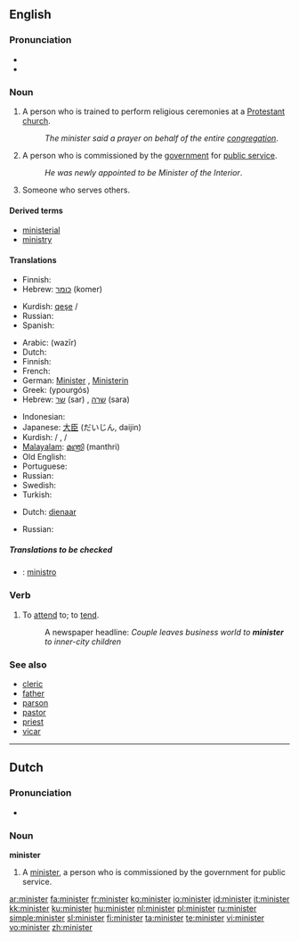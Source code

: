 {{see|Minister}}
==English==

===Pronunciation===
* {{IPA|/'mɪnɪstɜɻ/}}
* {{audio|en-us-minister.ogg|Audio (US)}}

===Noun===
{{en-noun}}

# A person who is trained to perform religious ceremonies at a [[Protestant]] [[church]].
#: ''The minister said a prayer on behalf of the entire [[congregation]]''.
# A person who is commissioned by the [[government]] for [[public service]].
#: ''He was newly appointed to be Minister of the Interior''.
# Someone who serves others.

====Derived terms====
* [[ministerial]]
* [[ministry]]

====Translations====
{{trans-top|a person who is trained to perform religious ceremonies at a Protestant church}}
* Finnish: {{t+|fi|pappi}}
* Hebrew: [[כומר]] (komer) {{m}}
{{trans-mid}}
* Kurdish: [[qeşe]] {{f}} / {{m}}
* Russian: {{t+|ru|священник|m|sc=Cyrl}}
* Spanish: {{t-|es|ministro}}
{{trans-bottom}}

{{trans-top|a person who is commissioned by the government for public service}}
* Arabic: {{ARchar|[[وزير]]}} (wazīr) {{m}}
* Dutch: {{t+|nl|minister|m|f}}
* Finnish: {{t+|fi|ministeri}}
* French: {{t+|fr|ministre|m|f}}
* German: [[Minister]] {{m}}, [[Ministerin]] {{f}}
* Greek: {{t|el|υπουργός|m|sc=Grek}} (ypourgós)
* Hebrew: [[שר]] (sar) {{m}}, [[שרה]] (sara) {{f}}
{{trans-mid}}
* Indonesian: {{t-|id|menteri|xs=Indonesian}}
* Japanese: [[大臣]] (だいじん, daijin)
* Kurdish: {{t+|ku|wezîr|f}} / {{m}}, {{t+|ku|şalyar|f}} / {{m}}
* [[Malayalam]]: [[മന്ത്രി]] (manthri)
* Old English: {{t-|ang|þegen|alt=þeġen|xs=Old English}}
* Portuguese: {{t+|pt|ministro}}
* Russian: {{t+|ru|министр|m|sc=Cyrl}}
* Swedish: {{t-|sv|minister}}
* Turkish: {{t+|tr|bakan}}
{{trans-bottom}}

{{trans-top|someone who serves others}}
* Dutch: [[dienaar]]
{{trans-mid}}
* Russian: {{t+|ru|исполнитель|m|sc=Cyrl}}
{{trans-bottom}}

=====Translations to be checked=====
{{checktrans}}

* {{ttbc|Interlingua}}: [[ministro]]

===Verb===
{{en-verb}}

# {{transitive}} To [[attend]] to; to [[tend]].
#: A newspaper headline: ''Couple leaves business world to '''minister''' to inner-city children''

===See also===
* [[cleric]]
* [[father]]
* [[parson]]
* [[pastor]]
* [[priest]]
* [[vicar]]

----

==Dutch==

===Pronunciation===
* {{IPA|/mi'nistər/}}

===Noun===
'''minister'''

# A [[minister]], a person who is commissioned by the government for public service.

[[ar:minister]]
[[fa:minister]]
[[fr:minister]]
[[ko:minister]]
[[io:minister]]
[[id:minister]]
[[it:minister]]
[[kk:minister]]
[[ku:minister]]
[[hu:minister]]
[[nl:minister]]
[[pl:minister]]
[[ru:minister]]
[[simple:minister]]
[[sl:minister]]
[[fi:minister]]
[[ta:minister]]
[[te:minister]]
[[vi:minister]]
[[vo:minister]]
[[zh:minister]]